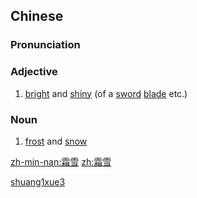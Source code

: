 ==Chinese==
{{zh-forms}}

===Pronunciation===
{{zh-pron
|m=shuāngxuě
|h=pfs=sông-siet
|mn=sng-seh
|cat=a,n
}}

===Adjective===
{{zh-adj}}

# {{lb|zh|literary}} [[bright]] and [[shiny]] (of a [[sword]] [[blade]] etc.)

===Noun===
{{zh-noun}}

# [[frost]] and [[snow]]

[[Category:Mandarin literary terms|shuang1xue3]]

[[zh-min-nan:霜雪]]
[[zh:霜雪]]